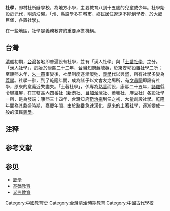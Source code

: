 '''社學'''，即村社所辦學校，為地方小學，主要教育八到十五歲的兒童或少年。社學始設於[[元代|元代]]，[[明|明]][[清|清]]沿襲。「州、縣設學多在城市，鄉民居住遼遠不能到學者，於大鄉巨堡，各置社學」。

在一些地區，社學是義務教育的重要承擔機構{{NoteTag|例如，明朝成化初年，[[楊繼宗|楊繼宗]]任[[嘉興府|嘉興府]]知府時，大力興辦社學，並定下制度，民間子弟八歲不就學者，罰其父兄。}}。

== 台灣 ==
[[清朝|清朝]]初期，[[台灣|台灣]]各地即普遍設有社學，並有「漢人社學」與「[[土番社學|土番社學]]」之分。「漢人社學」，於始於康熙二十二年，[[台灣知府|台灣知府]][[蔣毓英|蔣毓英]]，於東安坊設置社學二所；至康熙末年，[[朱一貴|朱一貴]]事變後，社學制度逐漸廢弛，[[義學|義學]]代以興盛，所有社學多變為[[義學|義學]]。社學一辭，到了乾隆年間，成為諸子以文會友之場所，有[[文昌祠|文昌祠]]即設有社學，原來的意義近失盡失。「土著社學」，係專為[[熟番|熟番]]而設，康熙二十五年，[[諸羅|諸羅]]縣令樊維屏，在其轄區內四番社（[[新港社|新港社]]、[[目加溜灣社|目加溜灣社]]、蕭壠社、麻豆社）各設社學一所，是為發端；康熙三十四年，台灣知府[[靳治揚|靳治揚]]到任之初，大量創設社學。乾隆年間為其鼎盛時期，嘉慶年間，由於[[熟番|熟番]]急速漢化，原來的土著社學，逐漸變成一般的漢民[[義學|義學]]。

== 注释 ==
{{NoteFoot}}

== 参考文献 ==
{{Reflist}}

== 参见 ==
*[[鄉學|鄉學]]
*[[基础教育|基础教育]]
*[[义务教育|义务教育]]

[[Category:中國教育史|Category:中國教育史]]
[[Category:台灣清治時期教育|Category:台灣清治時期教育]]
[[Category:中國古代學校|Category:中國古代學校]]